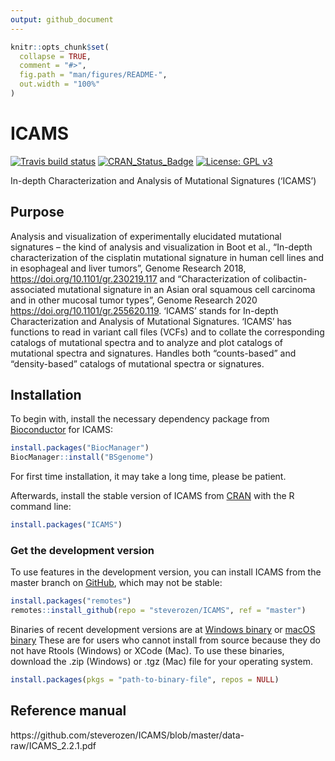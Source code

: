 ```yaml
---
output: github_document
---
```


<!-- README.md is generated from README.Rmd. Please edit that file -->

```r
knitr::opts_chunk$set(
  collapse = TRUE,
  comment = "#>",
  fig.path = "man/figures/README-",
  out.width = "100%"
)
```
# ICAMS

<!-- badges: start -->

  [![Travis build status](https://travis-ci.com/steverozen/ICAMS.svg?branch=master)](https://travis-ci.com/steverozen/ICAMS)
  [![CRAN_Status_Badge](http://www.r-pkg.org/badges/version/ICAMS)](https://cran.r-project.org/package=ICAMS)
  [![License: GPL v3](https://img.shields.io/badge/License-GPLv3-blue.svg)](https://www.gnu.org/licenses/gpl-3.0)

<!-- badges: end -->

In-depth Characterization and Analysis of Mutational Signatures ('ICAMS')

## Purpose

Analysis and visualization of experimentally elucidated mutational
    signatures -- the kind of analysis and visualization in Boot et al.,
    "In-depth characterization of the cisplatin mutational signature in 
    human cell lines and in esophageal and liver tumors", Genome Research 2018, 
    <https://doi.org/10.1101/gr.230219.117> and
    "Characterization of colibactin-associated mutational signature in an 
    Asian oral squamous cell carcinoma and in other mucosal tumor types",
    Genome Research 2020 <https://doi.org/10.1101/gr.255620.119>.
    'ICAMS' stands for In-depth Characterization 
    and Analysis of Mutational Signatures. 'ICAMS' has functions to read in 
    variant call files (VCFs) and to collate the corresponding catalogs of 
    mutational spectra and to analyze and plot catalogs of mutational spectra
    and signatures. Handles both "counts-based" and "density-based" catalogs
    of mutational spectra or signatures.

## Installation

To begin with, install the necessary dependency package from
[Bioconductor](https://www.bioconductor.org/) for ICAMS:

``` r
install.packages("BiocManager")
BiocManager::install("BSgenome")
```

For first time installation, it may take a long time, please be patient.

Afterwards, install the stable version of ICAMS from [CRAN](https://cran.r-project.org/) with the R command line:

``` r
install.packages("ICAMS")
```

### Get the development version

To use features in the development version,
you can install ICAMS from the master branch on [GitHub](https://github.com/),
which may not be stable:

``` r
install.packages("remotes")
remotes::install_github(repo = "steverozen/ICAMS", ref = "master")
```

Binaries of recent development versions are at
[Windows binary](https://raw.githubusercontent.com/steverozen/ICAMS/master/data-raw/source-file/Windows-binary/ICAMS_2.1.2.9014.zip)
or
[macOS binary](https://raw.githubusercontent.com/steverozen/ICAMS/master/data-raw/source-file/macOS-binary/ICAMS_2.2.1.tgz)
These are for users who cannot install from source because
they do not have Rtools (Windows) or XCode (Mac). 
To use these binaries, download the .zip (Windows) or .tgz (Mac) file for your operating system.

``` r
install.packages(pkgs = "path-to-binary-file", repos = NULL)
```

## Reference manual

https://github.com/steverozen/ICAMS/blob/master/data-raw/ICAMS_2.2.1.pdf
